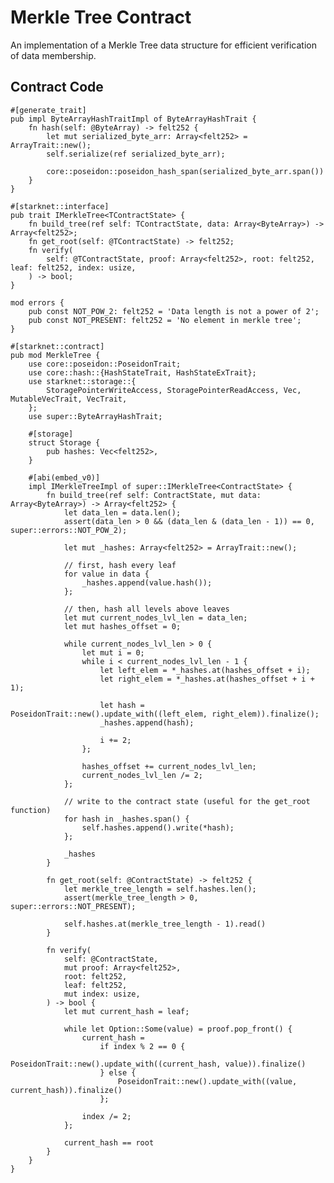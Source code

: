 # Merkle Tree Contract

An implementation of a Merkle Tree data structure for efficient verification of data membership.

## Contract Code

```cairo
#[generate_trait]
pub impl ByteArrayHashTraitImpl of ByteArrayHashTrait {
    fn hash(self: @ByteArray) -> felt252 {
        let mut serialized_byte_arr: Array<felt252> = ArrayTrait::new();
        self.serialize(ref serialized_byte_arr);

        core::poseidon::poseidon_hash_span(serialized_byte_arr.span())
    }
}

#[starknet::interface]
pub trait IMerkleTree<TContractState> {
    fn build_tree(ref self: TContractState, data: Array<ByteArray>) -> Array<felt252>;
    fn get_root(self: @TContractState) -> felt252;
    fn verify(
        self: @TContractState, proof: Array<felt252>, root: felt252, leaf: felt252, index: usize,
    ) -> bool;
}

mod errors {
    pub const NOT_POW_2: felt252 = 'Data length is not a power of 2';
    pub const NOT_PRESENT: felt252 = 'No element in merkle tree';
}

#[starknet::contract]
pub mod MerkleTree {
    use core::poseidon::PoseidonTrait;
    use core::hash::{HashStateTrait, HashStateExTrait};
    use starknet::storage::{
        StoragePointerWriteAccess, StoragePointerReadAccess, Vec, MutableVecTrait, VecTrait,
    };
    use super::ByteArrayHashTrait;

    #[storage]
    struct Storage {
        pub hashes: Vec<felt252>,
    }

    #[abi(embed_v0)]
    impl IMerkleTreeImpl of super::IMerkleTree<ContractState> {
        fn build_tree(ref self: ContractState, mut data: Array<ByteArray>) -> Array<felt252> {
            let data_len = data.len();
            assert(data_len > 0 && (data_len & (data_len - 1)) == 0, super::errors::NOT_POW_2);

            let mut _hashes: Array<felt252> = ArrayTrait::new();

            // first, hash every leaf
            for value in data {
                _hashes.append(value.hash());
            };

            // then, hash all levels above leaves
            let mut current_nodes_lvl_len = data_len;
            let mut hashes_offset = 0;

            while current_nodes_lvl_len > 0 {
                let mut i = 0;
                while i < current_nodes_lvl_len - 1 {
                    let left_elem = *_hashes.at(hashes_offset + i);
                    let right_elem = *_hashes.at(hashes_offset + i + 1);

                    let hash = PoseidonTrait::new().update_with((left_elem, right_elem)).finalize();
                    _hashes.append(hash);

                    i += 2;
                };

                hashes_offset += current_nodes_lvl_len;
                current_nodes_lvl_len /= 2;
            };

            // write to the contract state (useful for the get_root function)
            for hash in _hashes.span() {
                self.hashes.append().write(*hash);
            };

            _hashes
        }

        fn get_root(self: @ContractState) -> felt252 {
            let merkle_tree_length = self.hashes.len();
            assert(merkle_tree_length > 0, super::errors::NOT_PRESENT);

            self.hashes.at(merkle_tree_length - 1).read()
        }

        fn verify(
            self: @ContractState,
            mut proof: Array<felt252>,
            root: felt252,
            leaf: felt252,
            mut index: usize,
        ) -> bool {
            let mut current_hash = leaf;

            while let Option::Some(value) = proof.pop_front() {
                current_hash =
                    if index % 2 == 0 {
                        PoseidonTrait::new().update_with((current_hash, value)).finalize()
                    } else {
                        PoseidonTrait::new().update_with((value, current_hash)).finalize()
                    };

                index /= 2;
            };

            current_hash == root
        }
    }
}